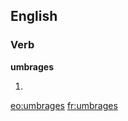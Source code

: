 ==English==

===Verb===
'''umbrages'''

# {{third-person singular of|umbrage}}

[[eo:umbrages]]
[[fr:umbrages]]
